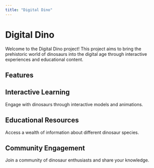 ```yaml
---
title: "Digital Dino"
---
```


# Digital Dino

Welcome to the Digital Dino project! This project aims to bring the prehistoric world of dinosaurs into the digital age through interactive experiences and educational content.

## Features

<div className="bg-green-100 p-4 rounded-lg shadow-md">
  <h2 className="text-xl font-bold">Interactive Learning</h2>
  <p className="text-gray-700">
    Engage with dinosaurs through interactive models and animations.
  </p>
</div>

<div className="bg-blue-100 p-4 rounded-lg shadow-md mt-4">
  <h2 className="text-xl font-bold">Educational Resources</h2>
  <p className="text-gray-700">
    Access a wealth of information about different dinosaur species.
  </p>
</div>

<div className="bg-yellow-100 p-4 rounded-lg shadow-md mt-4">
  <h2 className="text-xl font-bold">Community Engagement</h2>
  <p className="text-gray-700">
    Join a community of dinosaur enthusiasts and share your knowledge.
  </p>
</div>
